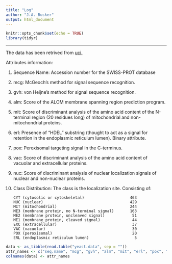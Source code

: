 ```yaml
---
title: "Log"
author: "J.A. Busker"
output: html_document
---
```


```r
knitr::opts_chunk$set(echo = TRUE)
library(tidyr)
```

<!-- Copyright (c) 2022 John Busker. -->
<!-- Licensed under GPLv3. See gpl.md -->

---

The data has been retrived from [uci.](https://archive.ics.uci.edu/ml/datasets/Yeast)

Attributes information:  

1.  Sequence Name: Accession number for the SWISS-PROT database  
2.  mcg: McGeoch's method for signal sequence recognition.  
3.  gvh: von Heijne's method for signal sequence recognition.  
4.  alm: Score of the ALOM membrane spanning region prediction program.  
5.  mit: Score of discriminant analysis of the amino acid content of the N-terminal region (20 residues long) of mitochondrial and non-mitochondrial proteins.  
6.  erl: Presence of "HDEL" substring (thought to act as a signal for retention in the endoplasmic reticulum lumen). Binary attribute.  
7.  pox: Peroxisomal targeting signal in the C-terminus.  
8.  vac: Score of discriminant analysis of the amino acid content of vacuolar and extracellular proteins.  
9.  nuc: Score of discriminant analysis of nuclear localization signals of nuclear and non-nuclear proteins.  
10. Class Distribution: The class is the localization site. Consisting of:  
        
        CYT (cytosolic or cytoskeletal)                    463  
        NUC (nuclear)                                      429  
        MIT (mitochondrial)                                244  
        ME3 (membrane protein, no N-terminal signal)       163  
        ME2 (membrane protein, uncleaved signal)            51  
        ME1 (membrane protein, cleaved signal)              44  
        EXC (extracellular)                                 37  
        VAC (vacuolar)                                      30  
        POX (peroxisomal)                                   20  
        ERL (endoplasmic reticulum lumen)                    5  

```r
data <- as_tibble(read.table("yeast.data", sep = ""))
attr_names <- c("seq.name", "mcg", "gvh", "alm", "mit", "erl", "pox", "vac","nuc", "loc.site" )
colnames(data) <- attr_names
```
